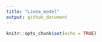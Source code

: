 ```yaml
---
title: "Linea_model"
output: github_document
---
```


```r
knitr::opts_chunk$set(echo = TRUE)
```

